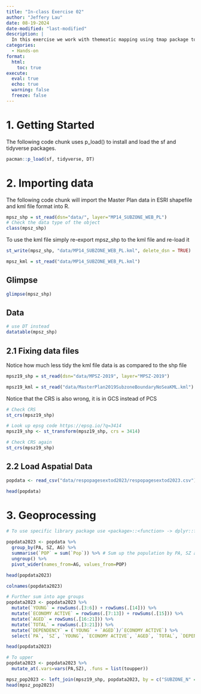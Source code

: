 ```yaml
---
title: "In-class Exercise 02"
author: "Jeffery Lau"
date: 08-19-2024
date-modified: "last-modified"
description: |
  In this exercise we work with themeatic mapping using tmap package to visualize our data
categories:
  - Hands-on
format:
  html:
    toc: true
execute: 
  eval: true
  echo: true
  warning: false
  freeze: false
---
```


# 1. Getting Started

The following code chunk uses p_load() to install and load the sf and tidyverse packages.

```r
pacman::p_load(sf, tidyverse, DT)
```

# 2. Importing data

The following code chunk will import the Master Plan data in ESRI shapefile and kml file format into R.

```r
mpsz_shp = st_read(dsn="data/", layer="MP14_SUBZONE_WEB_PL")
# Check the data type of the object
class(mpsz_shp)
```

To use the kml file simply re-export mpsz_shp to the kml file and re-load it
```r
st_write(mpsz_shp, "data/MP14_SUBZONE_WEB_PL.kml", delete_dsn = TRUE)

mpsz_kml = st_read("data/MP14_SUBZONE_WEB_PL.kml")
```

::: {.panel-tabset}

## Glimpse
```r
glimpse(mpsz_shp)
```

## Data
```r
# use DT instead
datatable(mpsz_shp)
```

:::

## 2.1 Fixing data files
Notice how much less tidy the kml file data is as compared to the shp file
```r
mpsz19_shp = st_read(dsn="data/MPSZ-2019", layer="MPSZ-2019") 

mpsz19_kml = st_read("data/MasterPlan2019SubzoneBoundaryNoSeaKML.kml")
```
Notice that the CRS is also wrong, it is in GCS instead of PCS
```r
# Check CRS
st_crs(mpsz19_shp)

# Look up epsg code https://epsg.io/?q=3414
mpsz19_shp <- st_transform(mpsz19_shp, crs = 3414)

# Check CRS again
st_crs(mpsz19_shp)

```
## 2.2 Load Aspatial Data
```r
popdata <- read_csv("data/respopagesextod2023/respopagesextod2023.csv")

head(popdata)
```


# 3. Geoprocessing

```r
# To use specific library package use <package>::<function> -> dplyr::filter()

popdata2023 <- popdata %>% 
  group_by(PA, SZ, AG) %>%
  summarise(`POP` = sum(`Pop`)) %>% # Sum up the population by PA, SZ and AG
  ungroup() %>%
  pivot_wider(names_from=AG, values_from=POP)

head(popdata2023)
```
```r
colnames(popdata2023)

# Further sum into age groups
popdata2023 <- popdata2023 %>%
  mutate(`YOUNG` = rowSums(.[3:6]) + rowSums(.[14])) %>%
  mutate(`ECONOMY ACTIVE` = rowSums(.[7:13]) + rowSums(.[15])) %>%
  mutate(`AGED` = rowSums(.[16:21])) %>%
  mutate(`TOTAL` = rowSums(.[3:21])) %>%
  mutate(`DEPENDENCY` = (`YOUNG` + `AGED`)/`ECONOMY ACTIVE`) %>%
  select(`PA`, `SZ`, `YOUNG`, `ECONOMY ACTIVE`, `AGED`, `TOTAL`, `DEPENDENCY`)

head(popdata2023)
```
```r
# To upper 
popdata2023 <- popdata2023 %>%
  mutate_at(.vars=vars(PA,SZ), .funs = list(toupper))
```

```r
mpsz_pop2023 <- left_join(mpsz19_shp, popdata2023, by = c("SUBZONE_N" = "SZ"))
head(mpsz_pop2023)
```


